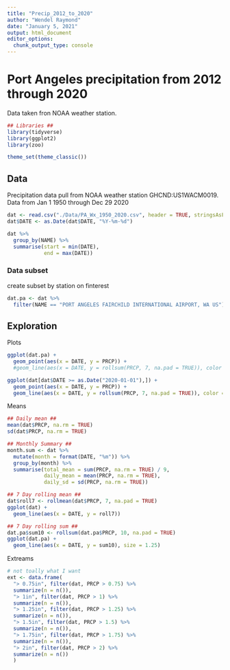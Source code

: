 ```yaml
---
title: "Precip_2012_to_2020"
author: "Wendel Raymond"
date: "January 5, 2021"
output: html_document
editor_options: 
  chunk_output_type: console
---
```


# Port Angeles precipitation from 2012 through 2020
Data taken fron NOAA weather station.

```r
## Libraries ##
library(tidyverse)
library(ggplot2)
library(zoo)

theme_set(theme_classic())
```

## Data
Precipitation data pull from NOAA weather station GHCND:US1WACM0019. Data from Jan 1 1950 through Dec 29 2020

```r
dat <- read.csv("./Data/PA_Wx_1950_2020.csv", header = TRUE, stringsAsFactors = FALSE)
dat$DATE <- as.Date(dat$DATE, "%Y-%m-%d")

dat %>% 
  group_by(NAME) %>% 
  summarise(start = min(DATE),
            end = max(DATE))
```

### Data subset
create subset by station on finterest
```r
dat.pa <- dat %>% 
  filter(NAME == "PORT ANGELES FAIRCHILD INTERNATIONAL AIRPORT, WA US")
```


## Exploration

Plots
```r
ggplot(dat.pa) +
  geom_point(aes(x = DATE, y = PRCP)) +
  #geom_line(aes(x = DATE, y = rollsum(PRCP, 7, na.pad = TRUE)), color = "red", size = 1)

ggplot(dat[dat$DATE >= as.Date("2020-01-01"),]) +
  geom_point(aes(x = DATE, y = PRCP)) +
  geom_line(aes(x = DATE, y = rollsum(PRCP, 7, na.pad = TRUE)), color = "red", size = 1.5)
```

Means
```r
## Daily mean ##
mean(dat$PRCP, na.rm = TRUE)
sd(dat$PRCP, na.rm = TRUE)

## Monthly Summary ##
month.sum <- dat %>% 
  mutate(month = format(DATE, "%m")) %>%
  group_by(month) %>%
  summarise(total_mean = sum(PRCP, na.rm = TRUE) / 9,
            daily_mean = mean(PRCP, na.rm = TRUE),
            daily_sd = sd(PRCP, na.rm = TRUE))

## 7 Day rolling mean ##
dat$roll7 <- rollmean(dat$PRCP, 7, na.pad = TRUE)
ggplot(dat) +
  geom_line(aes(x = DATE, y = roll7))

## 7 Day rolling sum ##
dat.pa$sum10 <- rollsum(dat.pa$PRCP, 10, na.pad = TRUE)
ggplot(dat.pa) +
  geom_line(aes(x = DATE, y = sum10), size = 1.25)

```


Extreams
```r
# not toally what I want
ext <- data.frame(
  "> 0.75in", filter(dat, PRCP > 0.75) %>% 
  summarize(n = n()),
  "> 1in", filter(dat, PRCP > 1) %>% 
  summarize(n = n()),
  "> 1.25in", filter(dat, PRCP > 1.25) %>% 
  summarize(n = n()),
  "> 1.5in", filter(dat, PRCP > 1.5) %>% 
  summarize(n = n()),
  "> 1.75in", filter(dat, PRCP > 1.75) %>% 
  summarize(n = n()),
  "> 2in", filter(dat, PRCP > 2) %>% 
  summarize(n = n())
  )
```

